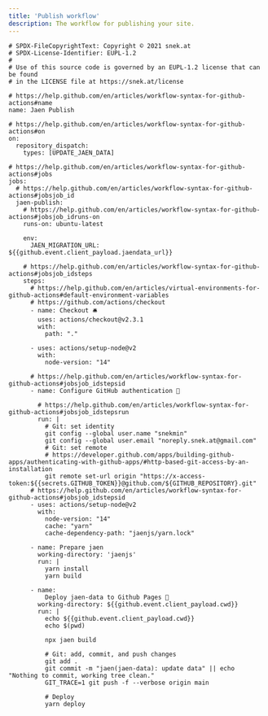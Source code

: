 ```yaml
---
title: 'Publish workflow'
description: The workflow for publishing your site.
---
```


```
# SPDX-FileCopyrightText: Copyright © 2021 snek.at
# SPDX-License-Identifier: EUPL-1.2
#
# Use of this source code is governed by an EUPL-1.2 license that can be found
# in the LICENSE file at https://snek.at/license

# https://help.github.com/en/articles/workflow-syntax-for-github-actions#name
name: Jaen Publish

# https://help.github.com/en/articles/workflow-syntax-for-github-actions#on
on:
  repository_dispatch:
    types: [UPDATE_JAEN_DATA]

# https://help.github.com/en/articles/workflow-syntax-for-github-actions#jobs
jobs:
  # https://help.github.com/en/articles/workflow-syntax-for-github-actions#jobsjob_id
  jaen-publish:
    # https://help.github.com/en/articles/workflow-syntax-for-github-actions#jobsjob_idruns-on
    runs-on: ubuntu-latest

    env:
      JAEN_MIGRATION_URL: ${{github.event.client_payload.jaendata_url}}

    # https://help.github.com/en/articles/workflow-syntax-for-github-actions#jobsjob_idsteps
    steps:
      # https://help.github.com/en/articles/virtual-environments-for-github-actions#default-environment-variables
      # https://github.com/actions/checkout
      - name: Checkout 🛎️
        uses: actions/checkout@v2.3.1
        with:
          path: "."

      - uses: actions/setup-node@v2
        with:
          node-version: "14"

      # https://help.github.com/en/articles/workflow-syntax-for-github-actions#jobsjob_idstepsid
      - name: Configure GitHub authentication 🔧

        # https://help.github.com/en/articles/workflow-syntax-for-github-actions#jobsjob_idstepsrun
        run: |
          # Git: set identity
          git config --global user.name "snekmin"
          git config --global user.email "noreply.snek.at@gmail.com"
          # Git: set remote
          # https://developer.github.com/apps/building-github-apps/authenticating-with-github-apps/#http-based-git-access-by-an-installation
          git remote set-url origin "https://x-access-token:${{secrets.GITHUB_TOKEN}}@github.com/${GITHUB_REPOSITORY}.git"
      # https://help.github.com/en/articles/workflow-syntax-for-github-actions#jobsjob_idstepsid
      - uses: actions/setup-node@v2
        with:
          node-version: "14"
          cache: "yarn"
          cache-dependency-path: "jaenjs/yarn.lock"

      - name: Prepare jaen
        working-directory: 'jaenjs'
        run: |
          yarn install
          yarn build

      - name:
          Deploy jaen-data to Github Pages 🚀
        working-directory: ${{github.event.client_payload.cwd}}
        run: |
          echo ${{github.event.client_payload.cwd}}
          echo $(pwd)

          npx jaen build

          # Git: add, commit, and push changes
          git add .
          git commit -m "jaen(jaen-data): update data" || echo "Nothing to commit, working tree clean."
          GIT_TRACE=1 git push -f --verbose origin main

          # Deploy
          yarn deploy

```
